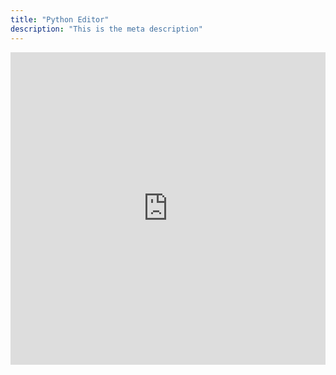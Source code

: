 ```yaml
---
title: "Python Editor"
description: "This is the meta description"
---
```


<script
  type="text/javascript"
  src="//cdn.datacamp.com/dcl-react.js.gz"
></script>

<iframe
  src="https://trinket.io/embed/python/c3a9190180"
  width="100%"
  height="500"
  frameborder="0"
  marginwidth="0"
  marginheight="0"
  allowfullscreen
></iframe>
